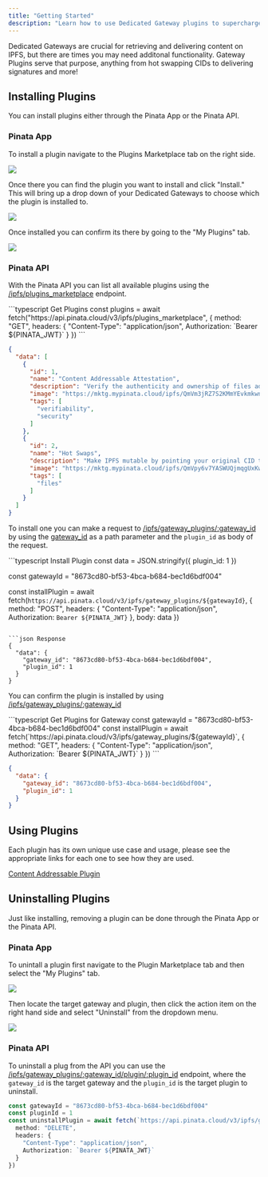 ```yaml
---
title: "Getting Started"
description: "Learn how to use Dedicated Gateway plugins to supercharge your IPFS delivery system"
---
```


Dedicated Gateways are crucial for retrieving and delivering content on IPFS, but there are times you may need additonal functionality. Gateway Plugins serve that purpose, anything from hot swapping CIDs to delivering signatures and more!

## Installing Plugins

You can install plugins either through the Pinata App or the Pinata API.

### Pinata App

To install a plugin navigate to the Plugins Marketplace tab on the right side.

<Frame>
<img style={{ width: '100%', borderRadius: '0.5rem'}} src="https://docs.mypinata.cloud/ipfs/bafkreidmyi2vmovwmcyc4zhnetr632rvnvo4owrmigqnunezbdqfm32q2e" />
</Frame>

Once there you can find the plugin you want to install and click "Install." This will bring up a drop down of your Dedicated Gateways to choose which the plugin is installed to.

<Frame>
<img style={{ width: '100%', borderRadius: '0.5rem'}} src="https://docs.mypinata.cloud/ipfs/bafybeig4pkyofczlhlag33i5coxs4oewk66ejveguzppqng23qo45gabgi" />
</Frame>

Once installed you can confirm its there by going to the "My Plugins" tab.

<Frame>
<img style={{ width: '100%', borderRadius: '0.5rem'}} src="https://docs.mypinata.cloud/ipfs/bafkreiabaxv26bt7wkuq5k5maya4lwpegmvcpz5tlr6rbjpgijvwxxmymu" />
</Frame>

### Pinata API

With the Pinata API you can list all available plugins using the [/ipfs/plugins_marketplace](/api-reference/endpoint/ipfs/list-marketplace-plugins) endpoint.

<CodeGroup>
```typescript Get Plugins
const plugins = await fetch("https://api.pinata.cloud/v3/ipfs/plugins_marketplace", {
  method: "GET",
  headers: {
    "Content-Type": "application/json",
    Authorization: `Bearer ${PINATA_JWT}`
  }
})
```

```json Response
{
  "data": [
    {
      "id": 1,
      "name": "Content Addressable Attestation",
      "description": "Verify the authenticity and ownership of files added to the IPFS network by signing them with your Ethereum wallet.",
      "image": "https://mktg.mypinata.cloud/ipfs/QmVm3jRZ7S2KMmYEvkmkwncRCmBSUEuzNKfm2AgJkfBGKZ",
      "tags": [
        "verifiability",
        "security"
      ]
    },
    {
      "id": 2,
      "name": "Hot Swaps",
      "description": "Make IPFS mutable by pointing your original CID to a new file.",
      "image": "https://mktg.mypinata.cloud/ipfs/QmVpy6v7YASWUQjmqgUxKwbn6zgzuVSRudzdZMynpBjSJo",
      "tags": [
        "files"
      ]
    }
  ]
}
```
</CodeGroup>

To install one you can make a request to [/ipfs/gateway_plugins/:gateway_id](/api-reference/endpoint/install-gateway-plugin) by using the [gateway_id](/api-reference/endpoint/list-gateways) as a path parameter and the `plugin_id` as body of the request.

<CodeGroup>
```typescript Install Plugin
const data = JSON.stringify({
  plugin_id: 1
})

const gatewayId = "8673cd80-bf53-4bca-b684-bec1d6bdf004"

const installPlugin = await fetch(`https://api.pinata.cloud/v3/ipfs/gateway_plugins/${gatewayId}`, {
  method: "POST",
  headers: {
    "Content-Type": "application/json",
    Authorization: `Bearer ${PINATA_JWT}`
  },
  body: data
})
```

```json Response
{
  "data": {
    "gateway_id": "8673cd80-bf53-4bca-b684-bec1d6bdf004",
    "plugin_id": 1
  }
}
```
</CodeGroup>

You can confirm the plugin is installed by using [/ipfs/gateway_plugins/:gateway_id](/api-reference/endpoint/list-installed-plugins-for-gateway)

<CodeGroup>
```typescript Get Plugins for Gateway
const gatewayId = "8673cd80-bf53-4bca-b684-bec1d6bdf004"
const installPlugin = await fetch(`https://api.pinata.cloud/v3/ipfs/gateway_plugins/${gatewayId}`, {
  method: "GET",
  headers: {
    "Content-Type": "application/json",
    Authorization: `Bearer ${PINATA_JWT}`
  }
})
```

```json Response
{
  "data": {
    "gateway_id": "8673cd80-bf53-4bca-b684-bec1d6bdf004",
    "plugin_id": 1
  }
}
```
</CodeGroup>

## Using Plugins

Each plugin has its own unique use case and usage, please see the appropriate links for each one to see how they are used.

[Content Addressable Plugin](/gateways/plugins/content-addressable)

## Uninstalling Plugins

Just like installing, removing a plugin can be done through the Pinata App or the Pinata API.

### Pinata App

To unintall a plugin first navigate to the Plugin Marketplace tab and then select the "My Plugins" tab.

<Frame>
<img style={{ width: '100%', borderRadius: '0.5rem'}} src="https://docs.mypinata.cloud/ipfs/bafkreia674vlwkwam2cnpshbptg76rafvmmtxcrvhun7nhkw7lg5iefwpu" />
</Frame>

Then locate the target gateway and plugin, then click the action item on the right hand side and select "Uninstall" from the dropdown menu.

<Frame>
<img style={{ width: '100%', borderRadius: '0.5rem'}} src="https://docs.mypinata.cloud/ipfs/bafkreif7irn7yht6xc3uld4bylc5a4zy2zurixy23wquki3vlrjtwgo4ny" />
</Frame>

### Pinata API

To uninstall a plug from the API you can use the [/ipfs/gateway_plugins/:gateway_id/plugin/:plugin_id](/api-reference/endpoint/uninstall-gateway-plugin) endpoint, where the `gateway_id` is the target gateway and the `plugin_id` is the target plugin to uninstall.

```typescript Install Plugin
const gatewayId = "8673cd80-bf53-4bca-b684-bec1d6bdf004"
const pluginId = 1
const uninstallPlugin = await fetch(`https://api.pinata.cloud/v3/ipfs/gateway_plugins/${gatewayId}/plugin/${pluginId}`, {
  method: "DELETE",
  headers: {
    "Content-Type": "application/json",
    Authorization: `Bearer ${PINATA_JWT}`
  }
})
```
